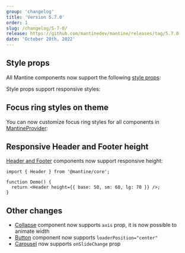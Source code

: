 ```yaml
---
group: 'changelog'
title: 'Version 5.7.0'
order: 1
slug: /changelog/5-7-0/
release: https://github.com/mantinedev/mantine/releases/tag/5.7.0
date: 'October 20th, 2022'
---
```



## Style props

All Mantine components now support the following [style props](https://mantine.dev/styles/style-props/):

<StylePropsTable />

Style props support responsive styles:

<Demo data={ThemeDemos.systemProps} />

## Focus ring styles on theme

You can now customize focus ring styles for all components in [MantineProvider](https://mantine.dev/theming/mantine-provider/):

<Demo data={ThemeDemos.focusRingStyles} />

## Responsive Header and Footer height

[Header and Footer](https://mantine.dev/core/app-shell/) components now support responsive height:

```tsx
import { Header } from '@mantine/core';

function Demo() {
  return <Header height={{ base: 50, sm: 60, lg: 70 }} />;
}
```

## Other changes

- [Collapse](https://mantine.dev/core/collapse/) component now supports `axis` prop, it is now possible to animate width
- [Button](https://mantine.dev/core/button/) component now supports `loaderPosition="center"`
- [Carousel](https://mantine.dev/others/carousel/) now supports `onSlideChange` prop
